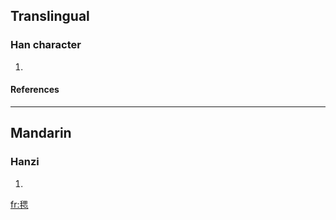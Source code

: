 ==Translingual==
===Han character===
{{Han char|rn=82|rad=毛|as=09|sn=13|four=2671<sub>3</sub>|canj=竹山田心 (HUWP)}}
# {{defn|Han|sort=毛09}}
====References====
{{Han ref|kx=0594.370|dkj=16895|dj=0986.300|hdz=32002.010|uh=6BF8|ud=27640|bh=DE42|bd=56898}}

----
==Mandarin==
===Hanzi===
{{cmn-hanzi|pin=[[suī]] (sui1)|wg=sui<sup>1</sup>}}
# {{defn|Mandarin}}

[[fr:毸]]